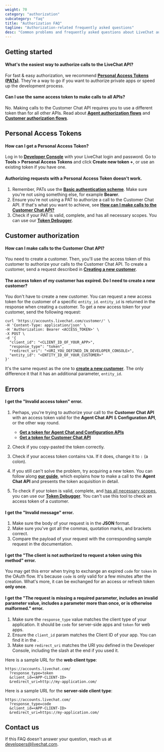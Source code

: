 ```yaml
---
weight: 70
category: "authorization"
subcategory: "faq"
title: "Authorization FAQ"
tagline: "Authorization-related frequently asked questions"
desc: "Common problems and frequently asked questions about LiveChat authorization."
---
```


## Getting started

#### What's the easiest way to authorize calls to the LiveChat API?

For fast & easy authorization, we recommend [**Personal Access Tokens (PATs)**](/authorization/authorizing-api-calls/#personal-access-tokens). They're a way to go if you want to authorize private apps or speed up the development process.

#### Can I use the same access token to make calls to all APIs?

No. Making calls to the Customer Chat API requires you to use a different token than for all other APIs. Read about [**Agent authorization flows**](/authorization/authorizing-api-calls/#agent-authorization-flows)
and [**Customer authorization flows**](/authorization/authorizing-api-calls/#customer-authorization-flow).

## Personal Access Tokens

#### How can I get a Personal Access Token?

Log in to <a href="https://developers.livechat.com/console/" target="_blank">**Developer Console**</a> with your LiveChat login and password. Go to **Tools > Personal Access Tokens** and click **Create new token +**, or use an existing token if you have one.

#### Authorizing requests with a Personal Access Token doesn't work.

1. Remember, PATs use the <a href="https://developer.mozilla.org/en-US/docs/Web/HTTP/Authentication#Basic_authentication_scheme/" target="_blank">**Basic authentication scheme**</a>. Make sure you're not using something else, for example **Bearer**.
2. Ensure you're not using a PAT to authorize a call to the Customer Chat API. If that's what you want to achieve, see [**How can I make calls to the Customer Chat API?**](#how-can-i-make-calls-to-the-customer-chat-api)
3. Check if your PAT is valid, complete, and has all necessary scopes. You can use our <a href="https://developers.livechat.com/console/tools/token-debugger/" target="_blank">**Token Debugger**</a>.

## Customer authorization

#### How can I make calls to the Customer Chat API?

You need to create a customer. Then, you'll use the access token of this customer to authorize your calls to the Customer Chat API. To create a customer, send a request described in [**Creating a new customer**](/authorization/authorizing-api-calls/#creating-a-new-customer).

#### The access token of my customer has expired. Do I need to create a new customer?

You don't have to create a new customer. You can request a new access token for the customer of a specific `entity_id`. `entity_id` is returned in the response when creating a customer.
To get a new access token for your customer, send the following request:

```
curl 'https://accounts.livechat.com/customer/' \
-H 'Content-Type: application/json' \
-H 'Authorization: Bearer <ACCESS_TOKEN>' \
-X POST \
-d '{
  "client_id": "<CLIENT_ID_OF_YOUR_APP>",
  "response_type": "token",
  "redirect_uri": "<URI_YOU_DEFINED_IN_DEVELOPER_CONSOLE>",
  "entity_id": "<ENTITY_ID_OF_YOUR_CUSTOMER>"
}'
```

It's the same request as the one to [**create a new customer**](/authorization/authorizing-api-calls/#creating-a-new-customer). The only difference it that it has an additional parameter, `entity_id`.

## Errors

#### I get the "Invalid access token" error.

1. Perhaps, you're trying to authorize your call to the **Customer Chat API** with an access token valid for the **Agent Chat API** & **Configuration API**, or the other way round.

   - [**Get a token for Agent Chat and Configuration APIs**](/authorization/authorizing-api-calls/#agent-authorization-flows)
   - [**Get a token for Customer Chat API**](/authorization/authorizing-api-calls/#customer-authorization-flow)

2. Check if you copy-pasted the token correctly.
3. Check if your access token contains `%3A`. If it does, change it to `:` (a colon).
4. If you still can't solve the problem, try acquiring a new token. You can follow along [**our guide**](/authorization/authorization-in-practice/), which explains how to make a call to the **Agent Chat API** and presents the token acquisition in detail.
5. To check if your token is valid, complete, and [has all necessary scopes](/authorization/scopes), you can use our <a href="https://developers.livechat.com/console/tools/token-debugger/" target="_blank" rel="noopener noreferrer">**Token Debugger**</a>. You can't use this tool to check an access token of a customer.

#### I get the "Invalid message" error.

1. Make sure the body of your request is in the **JSON** format.
2. Make sure you've got all the commas, quotation marks, and brackets correct.
3. Compare the payload of your request with the corresponding sample request in the documentation.

#### I get the "The client is not authorized to request a token using this method" error.

You may get this error when trying to exchange an expired `code` for `token` in the OAuth flow. It's because `code` is only valid for a few minutes after the creation. What's more, it can be exchanged for an access or refresh token **only once**.

#### I get the "The request is missing a required parameter, includes an invalid parameter value, includes a parameter more than once, or is otherwise malformed." error.

1. Make sure the `response_type` value matches the client type of your application. It should be `code` for server-side apps and `token` for web apps.
2. Ensure the `client_id` param matches the Client ID of your app. You can find it in the <Placeholder id="DEVELOPER_CONSOLE_URL" />.
3. Make sure `redirect_uri` matches the URI you defined in the Developer Console, including the slash at the end if you used it.

Here is a sample URL for the **web client type**:

```shell
https://accounts.livechat.com/
  ?response_type=token
  &client_id=<APP-CLIENT-ID>
  &redirect_uri=http://my-application.com/
```

Here is a sample URL for the **server-side client type**:

```shell
https://accounts.livechat.com/
  ?response_type=code
  &client_id=<APP-CLIENT-ID>
  &redirect_uri=https://my-application.com/
```

## Contact us

If this FAQ doesn't answer your question, reach us at [developers@livechat.com](mailto:developers@livechat.com).
